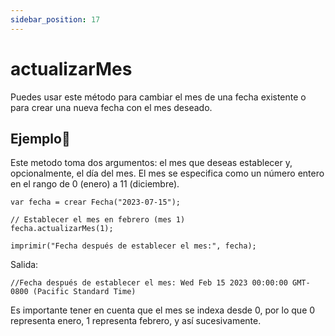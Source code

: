 ```yaml
---
sidebar_position: 17
---
```



# actualizarMes
Puedes usar este método para cambiar el mes de una fecha existente o para crear una nueva fecha con el mes deseado.

## Ejemplo📝

Este metodo toma dos argumentos: el mes que deseas establecer y, opcionalmente, el día del mes. El mes se especifica como un número entero en el rango de 0 (enero) a 11 (diciembre).
```dummy
var fecha = crear Fecha("2023-07-15");

// Establecer el mes en febrero (mes 1)
fecha.actualizarMes(1);

imprimir("Fecha después de establecer el mes:", fecha);
```
Salida:

```dummy
//Fecha después de establecer el mes: Wed Feb 15 2023 00:00:00 GMT-0800 (Pacific Standard Time)
```
Es importante tener en cuenta que el mes se indexa desde 0, por lo que 0 representa enero, 1 representa febrero, y así sucesivamente.